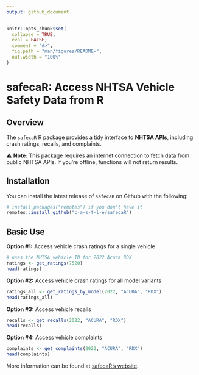 ```yaml
---
output: github_document
---
```


<!-- README.md is generated from README.Rmd. Please edit that file -->

```r
knitr::opts_chunk$set(
  collapse = TRUE,
  eval = FALSE,
  comment = "#>",
  fig.path = "man/figures/README-",
  out.width = "100%"
)
```

# safecaR: Access NHTSA Vehicle Safety Data from R

## Overview

The `safecaR` R package provides a tidy interface to **NHTSA APIs**, including crash ratings, recalls, and complaints.

⚠️ **Note:** This package requires an internet connection to fetch data from public NHTSA APIs. If you're offline, functions will not return results.

## Installation

You can install the latest release of `safecaR` on Github with the following:

```r
# install.packages("remotes") if you don't have it
remotes::install_github("c-a-s-t-l-e/safecaR")
```

## Basic Use

**Option #1:** Access vehicle crash ratings for a single vehicle
```r
# uses the NHTSA vehicle ID for 2022 Acura RDX
ratings <- get_ratings(7520)
head(ratings)
```

**Option #2:** Access vehicle crash ratings for all model variants
```r
ratings_all <- get_ratings_by_model(2022, "ACURA", "RDX")
head(ratings_all)
```


**Option #3:** Access vehicle recalls
```r
recalls <- get_recalls(2022, "ACURA", "RDX")
head(recalls)
```

**Option #4:** Access vehicle complaints
```r
complaints <- get_complaints(2022, "ACURA", "RDX")
head(complaints)
```

More information can be found at [safecaR's website](https://c-a-s-t-l-e.github.io/safecaR/).

